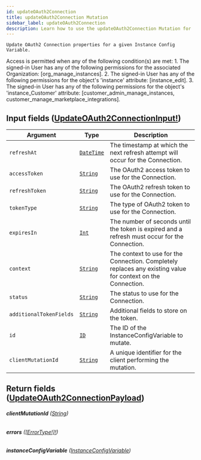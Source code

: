 ```yaml
---
id: updateOAuth2Connection
title: updateOAuth2Connection Mutation
sidebar_label: updateOAuth2Connection
description: Learn how to use the updateOAuth2Connection Mutation for 's API.
---
```


    Update OAuth2 Connection properties for a given Instance Config Variable.

Access is permitted when any of the following condition(s) are met: 1. The signed-in User has any of the following permissions for the associated Organization: [org_manage_instances]. 2. The signed-in User has any of the following permissions for the object's 'instance' attribute: [instance_edit]. 3. The signed-in User has any of the following permissions for the object's 'instance_Customer' attribute: [customer_admin_manage_instances, customer_manage_marketplace_integrations].

## Input fields ([UpdateOAuth2ConnectionInput!](api/schema/input_object/UpdateOAuth2ConnectionInput.mdx))

| Argument                | Type                                         | Description                                                                                                  |
| ----------------------- | -------------------------------------------- | ------------------------------------------------------------------------------------------------------------ |
| `refreshAt`             | [`DateTime`](api/schema/scalar/DateTime.mdx) | The timestamp at which the next refresh attempt will occur for the Connection.                               |
| `accessToken`           | [`String`](api/schema/scalar/String.mdx)     | The OAuth2 access token to use for the Connection.                                                           |
| `refreshToken`          | [`String`](api/schema/scalar/String.mdx)     | The OAuth2 refresh token to use for the Connection.                                                          |
| `tokenType`             | [`String`](api/schema/scalar/String.mdx)     | The type of OAuth2 token to use for the Connection.                                                          |
| `expiresIn`             | [`Int`](api/schema/scalar/Int.mdx)           | The number of seconds until the token is expired and a refresh must occur for the Connection.                |
| `context`               | [`String`](api/schema/scalar/String.mdx)     | The context to use for the Connection. Completely replaces any existing value for context on the Connection. |
| `status`                | [`String`](api/schema/scalar/String.mdx)     | The status to use for the Connection.                                                                        |
| `additionalTokenFields` | [`String`](api/schema/scalar/String.mdx)     | Additional fields to store on the token.                                                                     |
| `id`                    | [`ID`](api/schema/scalar/ID.mdx)             | The ID of the InstanceConfigVariable to mutate.                                                              |
| `clientMutationId`      | [`String`](api/schema/scalar/String.mdx)     | A unique identifier for the client performing the mutation.                                                  |

## Return fields ([UpdateOAuth2ConnectionPayload](api/schema/object/UpdateOAuth2ConnectionPayload.mdx))

###### <b>clientMutationId</b> ([String](api/schema/scalar/String.mdx))

###### <b>errors</b> ([[ErrorType!]!](api/schema/object/ErrorType.mdx))

###### <b>instanceConfigVariable</b> ([InstanceConfigVariable](api/schema/object/InstanceConfigVariable.mdx))
